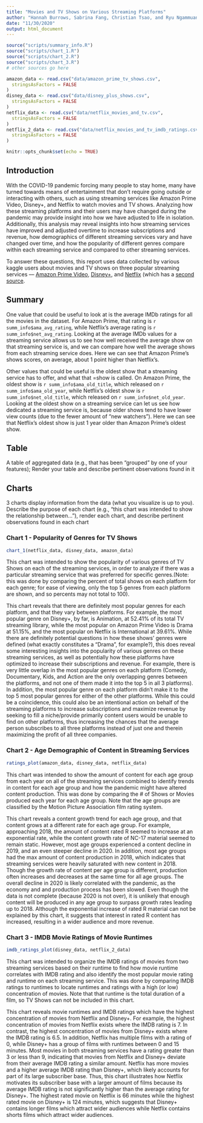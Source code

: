 ```yaml
---
title: "Movies and TV Shows on Various Streaming Platforms"
author: "Hannah Burrows, Sabrina Fang, Christian Tsao, and Ryu Ngammuang"
date: "11/30/2020"
output: html_document
---
```



```r

source("scripts/summary_info.R")
source("scripts/chart_1.R")
source("scripts/chart_2.R")
source("scripts/chart_3.R")
# other sources go here

amazon_data <- read.csv("data/amazon_prime_tv_shows.csv",
  stringsAsFactors = FALSE
)
disney_data <- read.csv("data/disney_plus_shows.csv",
  stringsAsFactors = FALSE
)
netflix_data <- read.csv("data/netflix_movies_and_tv.csv",
  stringsAsFactors = FALSE
)
netflix_2_data <- read.csv("data/netflix_movies_and_tv_imdb_ratings.csv",
  stringsAsFactors = FALSE
)

knitr::opts_chunk$set(echo = TRUE)
```

## Introduction
With the COVID-19 pandemic forcing many people to stay home, many have turned
towards means of entertainment that don’t require going outside or interacting
with others, such as using streaming services like Amazon Prime Video, Disney+,
and Netflix to watch movies and TV shows. Analyzing how these streaming
platforms and their users may have changed during the pandemic may provide
insight into how we have adjusted to life in isolation. Additionally, this
analysis may reveal insights into how streaming services have improved and
adjusted overtime to increase subscriptions and revenue, how demographics of
different streaming services vary and have changed over time, and how the
popularity of different genres compare within each streaming service and
compared to other streaming services. 

To answer these questions, this report uses data collected by various kaggle
users about movies and TV shows on three popular streaming services –--
[Amazon Prime Video](https://www.kaggle.com/nilimajauhari/amazon-prime-tv-shows),
[Disney+](https://www.kaggle.com/unanimad/disney-plus-shows), and
[Netflix](https://www.kaggle.com/shivamb/netflix-shows) (which has a [second source](https://www.kaggle.com/sarahjeeeze/imdbfile). 


## Summary
One value that could be useful to look at is the average IMDb ratings for all the movies in the dataset. For Amazon Prime, that rating is `r summ_info$ama_avg_rating`, while Netflix's average rating is `r summ_info$net_avg_rating`. Looking at the average IMDb values for a streaming service allows us to see how well received the average show on that streaming service is, and we can compare how well the average shows from each streaming service does. Here we can see that Amazon Prime's shows scores, on average, about 1 point higher than Netflix's. 
  
Other values that could be useful is the oldest show that a streaming service has to offer, and what that =show is called. On Amazon Prime, the oldest show is `r summ_info$ama_old_title`, which released on `r summ_info$ama_old_year`, while Netflix's oldest show is `r summ_info$net_old_title`, which released on `r summ_info$net_old_year`. Looking at the oldest show on a streaming service can let us see how dedicated a streaming service is, because older shows tend to have lower view counts (due to the fewer amount of "new watchers"). Here we can see that Netflix's oldest show is just 1 year older than Amazon Prime's oldest show.


## Table
A table of  aggregated data (e.g., that has been "grouped" by one of your
features); Render your table and describe pertinent observations found in it


## Charts
3 charts display information from the data (what you visualize is up to you).
Describe the purpose of each chart (e.g., "this chart was intended to show the 
relationship between..."), render each chart, and describe pertinent 
observations found in each chart

### Chart 1 - Popularity of Genres for TV Shows
```r
chart_1(netflix_data, disney_data, amazon_data)
```

This chart was intended to show the popularity of various genres of TV Shows on 
each of the streaming services, in order to analyze if there was a particular
streaming service that was preferred for specific genres.(Note: this was done
by comparing the percent of total shows on each platform for each genre; for
ease of viewing, only the top 5 genres from each platform are shown, and so
percents may not total to 100).

This chart reveals that there are definitely most popular genres for each
platform, and that they vary between platforms. For example, the most popular
genre on Disney+, by far, is Animation, at 52.41% of its total TV streaming
library, while the most popular on Amazon Prime Video is Drama at 51.15%, and
the most popular on Netflix is International at 39.61%. While there are
definitely potential questions in how these shows' genres were defined (what
exactly constitutes a "Drama", for example?), this does reveal some interesting
insights into the popularity of various genres on these streaming services, as
well as potentially how these platforms have optimized to increase their
subscriptions and revenue. For example, there is very little overlap in the
most popular genres on each platform (Comedy, Documentary, Kids, and Action are
the only overlapping genres between the platforms, and not one of them made it
into the top 5 in all 3 platforms). In addition, the most popular genre on each
platform didn't make it to the top 5 most popular genres for either of the other
platforms. While this could be a coincidence, this could also be an intentional
action on behalf of the streaming platforms to increase subscriptions and
maximize revenue by seeking to fill a niche/provide primarily content users
would be unable to find on other platforms, thus increasing the chances that the
average person subscribes to all three platforms instead of just one and therein
maximizing the profit of all three companies.

### Chart 2 - Age Demographic of Content in Streaming Services
```r
ratings_plot(amazon_data, disney_data, netflix_data)
```

This chart was intended to show the amount of content for each age group from each year on all of the streaming services combined to identify trends in content for each age group and how the pandemic might have altered content production. This was done by comparing the # of Shows or Movies produced each year for each age group. Note that the age groups are classified by the Motion Picture Association film rating system.

This chart reveals a content growth trend for each age group, and that content grows at a different rate for each age group. For example, approaching 2018, the amount of content rated R seemed to increase at an exponential rate, while the content growth rate of NC-17 material seemed to remain static. However, most age groups experienced a content decline in 2019, and an even steeper decline in 2020. In addition, most age groups had the max amount of content production in 2018, which indicates that streaming services were heavily saturated with new content in 2018. Though the growth rate of content per age group is different, production often increases and decreases at the same time for all age groups. The overall decline in 2020 is likely correlated with the pandemic, as the economy and and production process has been slowed. Even though the data is not complete (because 2020 is not over), it is unlikely that enough content will be produced in any age group to surpass growth rates leading up to 2018. Although the exponential increase of rated R material can not be explained by this chart, it suggests that interest in rated R content has increased, resulting in a wider audience and more revenue.

### Chart 3 - IMDB Movie Ratings of Movie Runtimes
```r
imdb_ratings_plot(disney_data, netflix_2_data)
```

This chart was intended to organize the IMDB ratings of movies from two streaming services based on their runtime to find how movie runtime correlates with IMDB rating and also identify the most popular movie rating and runtime on each streaming service. This was done by comparing IMDB ratings to runtimes to locate runtimes and ratings with a high (or low) concentration of movies. Note that that runtime is the total duration of a film, so TV Shows can not be included in this chart.

This chart reveals movie runtimes and IMDB ratings which have the highest concentration of movies from Netflix and Disney+. For example, the highest concentration of movies from Netflix exists where the IMDB rating is 7. In contrast, the highest concentration of movies from Disney+ exists where the IMDB rating is 6.5. In addition, Netflix has multiple films with a rating of 0, while Disney+ has a group of films with runtimes between 0 and 15 minutes. Most movies in both streaming services have a rating greater than 3 or less than 9, indicating that movies from Netflix and Disney+ deviate from their average IMDB rating a similar amount. Netflix has more movies and a higher average IMDB rating than Disney+, which likely accounts for part of its large subscriber base. Thus, this chart illustrates how Netflix motivates its subscriber base with a larger amount of films because its average IMDB rating is not significantly higher than the average rating for Disney+. The highest rated movie on Netflix is 66 minutes while the highest rated movie on Disney+ is 124 minutes, which suggests that Disney+ contains longer films which attract wider audiences while Netflix contains shorts films which attract wider audiences.
